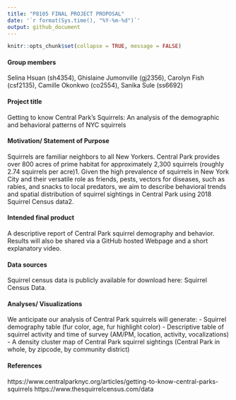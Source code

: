 ```yaml
---
title: "P8105 FINAL PROJECT PROPOSAL"
date: '`r format(Sys.time(), "%Y-%m-%d")`'
output: github_document
---
```


```r
knitr::opts_chunk$set(collapse = TRUE, message = FALSE)
```
#### Group members
Selina Hsuan (sh4354), Ghislaine Jumonville (gj2356), Carolyn Fish (csf2135), Camille Okonkwo (co2554), Sanika Sule (ss6692)
 
#### Project title
Getting to know Central Park’s Squirrels: An analysis of the demographic and behavioral patterns of NYC squirrels 

#### Motivation/ Statement of Purpose
Squirrels are familiar neighbors to all New Yorkers. Central Park provides over 800 acres of prime habitat for approximately 2,300 squirrels (roughly 2.74 squirrels per acre)1. Given the high prevalence of squirrels in New York City and their versatile role as friends, pests, vectors for diseases, such as rabies, and snacks to local predators, we aim to describe behavioral trends and spatial distribution of squirrel sightings in Central Park using 2018 Squirrel Census data2. 
 
#### Intended final product
A descriptive report of Central Park squirrel demography and behavior. Results will also be shared via a GitHub hosted Webpage and a short explanatory video.  
 
#### Data sources
Squirrel census data is publicly available for download here: Squirrel Census Data.
 
#### Analyses/ Visualizations
We anticipate our analysis of Central Park squirrels will generate: 
-       Squirrel demography table (fur color, age, fur highlight color)
-       Descriptive table of squirrel activity and time of survey (AM/PM, location, activity, vocalizations)
-       A density cluster map of Central Park squirrel sightings (Central Park in whole, by zipcode, by community district)



#### References 
https://www.centralparknyc.org/articles/getting-to-know-central-parks-squirrels
https://www.thesquirrelcensus.com/data


